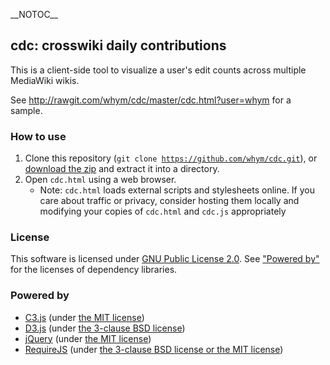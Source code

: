 __NOTOC__
==cdc: crosswiki daily contributions==

This is a client-side tool to visualize a user's edit counts across multiple MediaWiki wikis.

See http://rawgit.com/whym/cdc/master/cdc.html?user=whym for a sample.

===How to use===
# Clone this repository (<code>git clone https://github.com/whym/cdc.git</code>), or [https://github.com/whym/cdc/archive/master.zip download the zip] and extract it into a directory.
# Open <code>cdc.html</code> using a web browser.
#* Note: <code>cdc.html</code> loads external scripts and stylesheets online.  If you care about traffic or privacy, consider hosting them locally and modifying your copies of <code>cdc.html</code> and <code>cdc.js</code> appropriately

===License===

This software is licensed under [http://www.gnu.org/licenses/gpl-2.0.html GNU Public License 2.0].  See [[#powered-by|"Powered by"]] for the licenses of dependency libraries.

===Powered by===

* [http://c3js.org C3.js] (under [https://github.com/masayuki0812/c3/blob/master/LICENSE the MIT license])
* [http://d3js.org D3.js] (under [https://github.com/mbostock/d3/blob/master/LICENSE the 3-clause BSD license])
* [https://jquery.com jQuery] (under [https://github.com/jquery/jquery/blob/master/MIT-LICENSE.txt the MIT license])
* [http://requirejs.org RequireJS] (under [https://github.com/jrburke/requirejs/blob/master/LICENSE the 3-clause BSD license or the MIT license])
